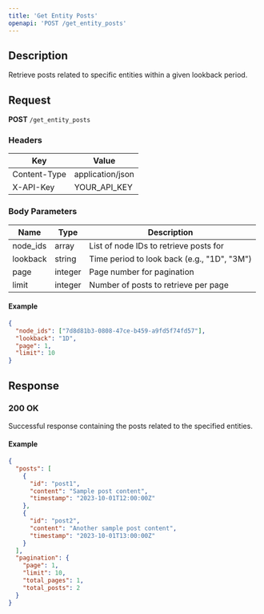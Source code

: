 ```yaml
---
title: 'Get Entity Posts'
openapi: 'POST /get_entity_posts'
---
```


## Description

Retrieve posts related to specific entities within a given lookback period.

## Request

**POST** `/get_entity_posts`

### Headers

| Key         | Value          |
|-------------|----------------|
| Content-Type| application/json|
| X-API-Key   | YOUR_API_KEY   |

### Body Parameters

| Name      | Type     | Description                                      |
|-----------|----------|--------------------------------------------------|
| node_ids  | array    | List of node IDs to retrieve posts for           |
| lookback  | string   | Time period to look back (e.g., "1D", "3M")      |
| page      | integer  | Page number for pagination                       |
| limit     | integer  | Number of posts to retrieve per page             |

#### Example

```json
{
  "node_ids": ["7d8d81b3-0808-47ce-b459-a9fd5f74fd57"],
  "lookback": "1D",
  "page": 1,
  "limit": 10
}
```

## Response

### 200 OK

Successful response containing the posts related to the specified entities.

#### Example

```json
{
  "posts": [
    {
      "id": "post1",
      "content": "Sample post content",
      "timestamp": "2023-10-01T12:00:00Z"
    },
    {
      "id": "post2",
      "content": "Another sample post content",
      "timestamp": "2023-10-01T13:00:00Z"
    }
  ],
  "pagination": {
    "page": 1,
    "limit": 10,
    "total_pages": 1,
    "total_posts": 2
  }
}
```
